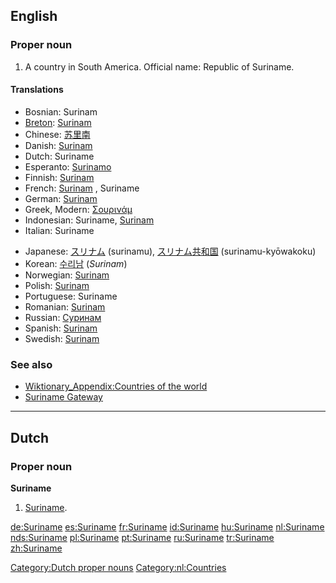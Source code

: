 ==English==
{{wikipedia}}

===Proper noun===
{{en-proper noun}}

# A country in South America. Official name: Republic of Suriname.

====Translations====
{{top}}
*Bosnian: Surinam {{m}}
*[[Breton]]: [[Surinam]]
*Chinese: [[苏里南]]
*Danish: [[Surinam]]
*Dutch: Suriname
*Esperanto: [[Surinamo]]
*Finnish: [[Surinam]]
*French: [[Surinam]] {{m}}, Suriname {{m}}
*German: [[Surinam]]
*Greek, Modern: [[Σουρινάμ]] {{n}}
*Indonesian: Suriname, [[Surinam]]
*Italian: Suriname
{{mid}}
*Japanese: [[スリナム]] (surinamu), [[スリナム]][[共和国]] (surinamu-kyōwakoku)
*Korean: [[수리남]] (''Surinam'')
*Norwegian: [[Surinam#Norwegian|Surinam]]
*Polish: [[Surinam]]
*Portuguese: Suriname
*Romanian: [[Surinam]] {{n}}
*Russian: [[Суринам]]
*Spanish: [[Surinam]]
*Swedish: [[Surinam]]
{{bottom}}

===See also===
*[[Wiktionary_Appendix:Countries of the world]]
*[http://www.srgate.com Suriname Gateway]

----

==Dutch==

===Proper noun===
'''Suriname''' {{n}}

# [[#English|Suriname]].

[[Category:Dutch proper nouns]]
[[Category:nl:Countries]]

[[de:Suriname]]
[[es:Suriname]]
[[fr:Suriname]]
[[id:Suriname]]
[[hu:Suriname]]
[[nl:Suriname]]
[[nds:Suriname]]
[[pl:Suriname]]
[[pt:Suriname]]
[[ru:Suriname]]
[[tr:Suriname]]
[[zh:Suriname]]